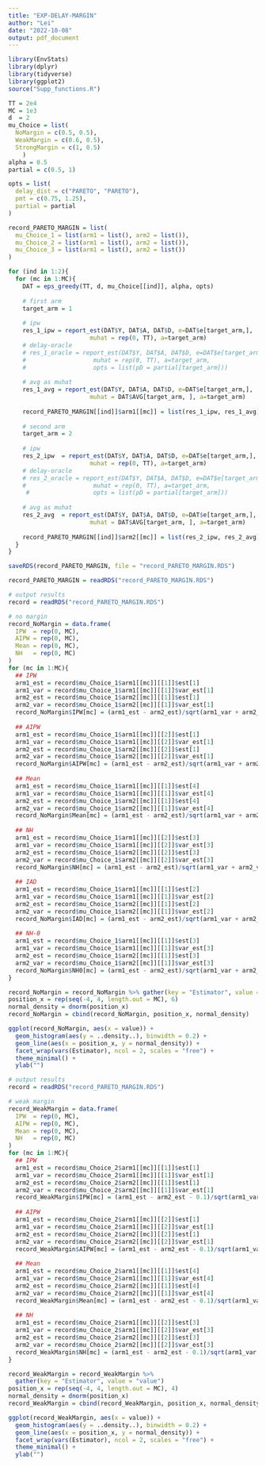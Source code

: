 ```yaml
---
title: "EXP-DELAY-MARGIN"
author: "Lei"
date: "2022-10-08"
output: pdf_document
---
```


```r
library(EnvStats)
library(dplyr)
library(tidyverse)
library(ggplot2)
source("Supp_functions.R")
```


```r
TT = 2e4
MC = 1e3
d  = 2
mu_Choice = list(
  NoMargin = c(0.5, 0.5),
  WeakMargin = c(0.6, 0.5),
  StrongMargin = c(1, 0.5)
    )
alpha = 0.5
partial = c(0.5, 1)
```

```r
opts = list(
  delay_dist = c("PARETO", "PARETO"),
  pmt = c(0.75, 1.25),
  partial = partial
)

record_PARETO_MARGIN = list(
  mu_Choice_1 = list(arm1 = list(), arm2 = list()),
  mu_Choice_2 = list(arm1 = list(), arm2 = list()),
  mu_Choice_3 = list(arm1 = list(), arm2 = list())
)

for (ind in 1:2){
  for (mc in 1:MC){
    DAT = eps_greedy(TT, d, mu_Choice[[ind]], alpha, opts)
    
    # first arm
    target_arm = 1
    
    # ipw
    res_1_ipw = report_est(DAT$Y, DAT$A, DAT$D, e=DAT$e[target_arm,], 
                       muhat = rep(0, TT), a=target_arm)
    # delay-oracle
    # res_1_oracle = report_est(DAT$Y, DAT$A, DAT$D, e=DAT$e[target_arm,], 
    #                   muhat = rep(0, TT), a=target_arm,
    #                   opts = list(pD = partial[target_arm]))
    
    # avg as muhat
    res_1_avg = report_est(DAT$Y, DAT$A, DAT$D, e=DAT$e[target_arm,], 
                       muhat = DAT$AVG[target_arm, ], a=target_arm)
    
    record_PARETO_MARGIN[[ind]]$arm1[[mc]] = list(res_1_ipw, res_1_avg)
    
    # second arm
    target_arm = 2
    
    # ipw
    res_2_ipw  = report_est(DAT$Y, DAT$A, DAT$D, e=DAT$e[target_arm,], 
                       muhat = rep(0, TT), a=target_arm)
    # delay-oracle
    # res_2_oracle = report_est(DAT$Y, DAT$A, DAT$D, e=DAT$e[target_arm,], 
    #                   muhat = rep(0, TT), a=target_arm,
     #                  opts = list(pD = partial[target_arm]))
    
    # avg as muhat
    res_2_avg  = report_est(DAT$Y, DAT$A, DAT$D, e=DAT$e[target_arm,], 
                       muhat = DAT$AVG[target_arm, ], a=target_arm)
    
    record_PARETO_MARGIN[[ind]]$arm2[[mc]] = list(res_2_ipw, res_2_avg)
  }
}
```

```r
saveRDS(record_PARETO_MARGIN, file = "record_PARETO_MARGIN.RDS")
```

```r
record_PARETO_MARGIN = readRDS("record_PARETO_MARGIN.RDS")
```


```r
# output results
record = readRDS("record_PARETO_MARGIN.RDS")

# no margin
record_NoMargin = data.frame(
  IPW  = rep(0, MC),
  AIPW = rep(0, MC),
  Mean = rep(0, MC),
  NH   = rep(0, MC)
)
for (mc in 1:MC){
  ## IPW
  arm1_est = record$mu_Choice_1$arm1[[mc]][[1]]$est[1]
  arm1_var = record$mu_Choice_1$arm1[[mc]][[1]]$var_est[1]
  arm2_est = record$mu_Choice_1$arm2[[mc]][[1]]$est[1]
  arm2_var = record$mu_Choice_1$arm2[[mc]][[1]]$var_est[1]
  record_NoMargin$IPW[mc] = (arm1_est - arm2_est)/sqrt(arm1_var + arm2_var)
  
  ## AIPW
  arm1_est = record$mu_Choice_1$arm1[[mc]][[2]]$est[1]
  arm1_var = record$mu_Choice_1$arm1[[mc]][[2]]$var_est[1]
  arm2_est = record$mu_Choice_1$arm2[[mc]][[2]]$est[1]
  arm2_var = record$mu_Choice_1$arm2[[mc]][[2]]$var_est[1]
  record_NoMargin$AIPW[mc] = (arm1_est - arm2_est)/sqrt(arm1_var + arm2_var)
  
  ## Mean
  arm1_est = record$mu_Choice_1$arm1[[mc]][[1]]$est[4]
  arm1_var = record$mu_Choice_1$arm1[[mc]][[1]]$var_est[4]
  arm2_est = record$mu_Choice_1$arm2[[mc]][[1]]$est[4]
  arm2_var = record$mu_Choice_1$arm2[[mc]][[1]]$var_est[4]
  record_NoMargin$Mean[mc] = (arm1_est - arm2_est)/sqrt(arm1_var + arm2_var)
  
  ## NH
  arm1_est = record$mu_Choice_1$arm1[[mc]][[2]]$est[3]
  arm1_var = record$mu_Choice_1$arm1[[mc]][[2]]$var_est[3]
  arm2_est = record$mu_Choice_1$arm2[[mc]][[2]]$est[3]
  arm2_var = record$mu_Choice_1$arm2[[mc]][[2]]$var_est[3]
  record_NoMargin$NH[mc] = (arm1_est - arm2_est)/sqrt(arm1_var + arm2_var)
  
  ## IAD
  arm1_est = record$mu_Choice_1$arm1[[mc]][[1]]$est[2]
  arm1_var = record$mu_Choice_1$arm1[[mc]][[1]]$var_est[2]
  arm2_est = record$mu_Choice_1$arm2[[mc]][[1]]$est[2]
  arm2_var = record$mu_Choice_1$arm2[[mc]][[1]]$var_est[2]
  record_NoMargin$IAD[mc] = (arm1_est - arm2_est)/sqrt(arm1_var + arm2_var)
  
  ## NH-0
  arm1_est = record$mu_Choice_1$arm1[[mc]][[1]]$est[3]
  arm1_var = record$mu_Choice_1$arm1[[mc]][[1]]$var_est[3]
  arm2_est = record$mu_Choice_1$arm2[[mc]][[1]]$est[3]
  arm2_var = record$mu_Choice_1$arm2[[mc]][[1]]$var_est[3]
  record_NoMargin$NH0[mc] = (arm1_est - arm2_est)/sqrt(arm1_var + arm2_var)
}

record_NoMargin = record_NoMargin %>% gather(key = "Estimator", value = "value")
position_x = rep(seq(-4, 4, length.out = MC), 6)
normal_density = dnorm(position_x)
record_NoMargin = cbind(record_NoMargin, position_x, normal_density)

ggplot(record_NoMargin, aes(x = value)) +
  geom_histogram(aes(y = ..density..), binwidth = 0.2) +
  geom_line(aes(x = position_x, y = normal_density)) +
  facet_wrap(vars(Estimator), ncol = 2, scales = "free") +
  theme_minimal() +
  ylab("")
```


```r
# output results
record = readRDS("record_PARETO_MARGIN.RDS")

# weak margin
record_WeakMargin = data.frame(
  IPW  = rep(0, MC),
  AIPW = rep(0, MC),
  Mean = rep(0, MC),
  NH   = rep(0, MC)
)
for (mc in 1:MC){
  ## IPW
  arm1_est = record$mu_Choice_2$arm1[[mc]][[1]]$est[1]
  arm1_var = record$mu_Choice_2$arm1[[mc]][[1]]$var_est[1]
  arm2_est = record$mu_Choice_2$arm2[[mc]][[1]]$est[1]
  arm2_var = record$mu_Choice_2$arm2[[mc]][[1]]$var_est[1]
  record_WeakMargin$IPW[mc] = (arm1_est - arm2_est - 0.1)/sqrt(arm1_var + arm2_var)
  
  ## AIPW
  arm1_est = record$mu_Choice_2$arm1[[mc]][[2]]$est[1]
  arm1_var = record$mu_Choice_2$arm1[[mc]][[2]]$var_est[1]
  arm2_est = record$mu_Choice_2$arm2[[mc]][[2]]$est[1]
  arm2_var = record$mu_Choice_2$arm2[[mc]][[2]]$var_est[1]
  record_WeakMargin$AIPW[mc] = (arm1_est - arm2_est - 0.1)/sqrt(arm1_var + arm2_var)
  
  ## Mean
  arm1_est = record$mu_Choice_2$arm1[[mc]][[1]]$est[4]
  arm1_var = record$mu_Choice_2$arm1[[mc]][[1]]$var_est[4]
  arm2_est = record$mu_Choice_2$arm2[[mc]][[1]]$est[4]
  arm2_var = record$mu_Choice_2$arm2[[mc]][[1]]$var_est[4]
  record_WeakMargin$Mean[mc] = (arm1_est - arm2_est - 0.1)/sqrt(arm1_var + arm2_var)
  
  ## NH
  arm1_est = record$mu_Choice_2$arm1[[mc]][[2]]$est[3]
  arm1_var = record$mu_Choice_2$arm1[[mc]][[2]]$var_est[3]
  arm2_est = record$mu_Choice_2$arm2[[mc]][[2]]$est[3]
  arm2_var = record$mu_Choice_2$arm2[[mc]][[2]]$var_est[3]
  record_WeakMargin$NH[mc] = (arm1_est - arm2_est - 0.1)/sqrt(arm1_var + arm2_var)
}

record_WeakMargin = record_WeakMargin %>% 
  gather(key = "Estimator", value = "value")
position_x = rep(seq(-4, 4, length.out = MC), 4)
normal_density = dnorm(position_x)
record_WeakMargin = cbind(record_WeakMargin, position_x, normal_density)

ggplot(record_WeakMargin, aes(x = value)) +
  geom_histogram(aes(y = ..density..), binwidth = 0.2) +
  geom_line(aes(x = position_x, y = normal_density)) +
  facet_wrap(vars(Estimator), ncol = 2, scales = "free") +
  theme_minimal() +
  ylab("")
```






